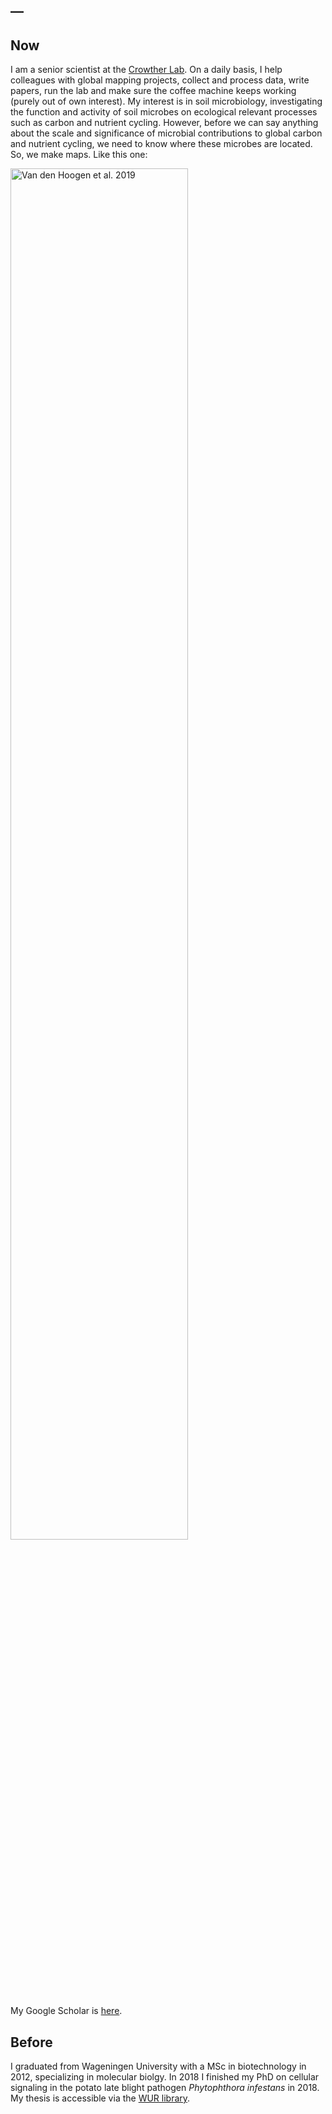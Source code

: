 ---
---

## Now 
I am a senior scientist at the [Crowther Lab](https://www.crowtherlab.com/). On a daily basis, I help colleagues with global mapping projects, collect and process data, write papers, run the lab and make sure the coffee machine keeps working (purely out of own interest). My interest is in soil microbiology, investigating the function and activity of soil microbes on ecological relevant processes such as carbon and nutrient cycling. However, before we can say anything about the scale and significance of microbial contributions to global carbon and nutrient cycling, we need to know where these microbes are located. So, we make maps. Like this one: 

<img src="images/nematodes_100g_soil-01.png" style="width:75%" align="top" alt="Van den Hoogen et al. 2019"> 

My Google Scholar is [here](https://scholar.google.com/citations?user=0Pl8Q1EAAAAJ&hl=en).

## Before
I graduated from Wageningen University with a MSc in biotechnology in 2012, specializing in molecular biolgy. In 2018 I finished my PhD on cellular signaling in the potato late blight pathogen <i>Phytophthora infestans</i> in 2018. My thesis is accessible via the [WUR library](https://library.wur.nl/WebQuery/wda/lang/2241772).
